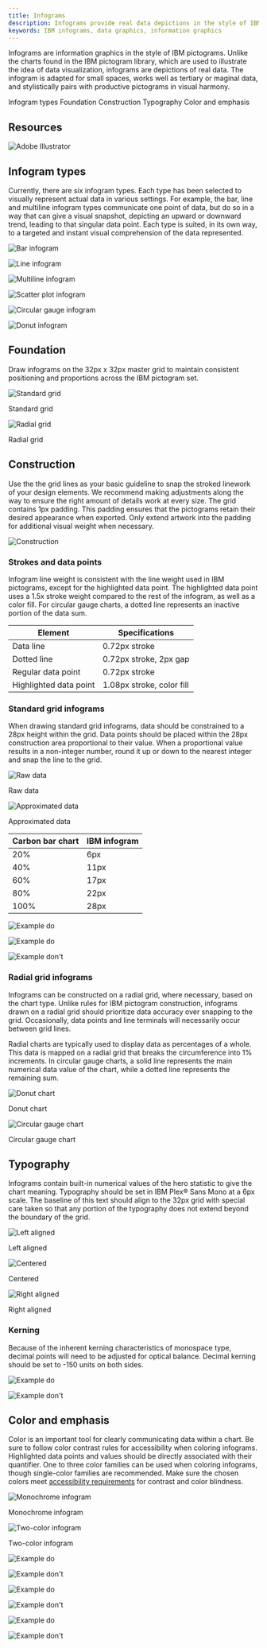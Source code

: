 ```yaml
---
title: Infograms
description: Infograms provide real data depictions in the style of IBM pictograms. This type of information graphic works well for tertiary or marginal data in smaller spaces.
keywords: IBM infograms, data graphics, information graphics
---
```



<PageDescription>

Infograms are information graphics in the style of IBM pictograms. Unlike the charts found in the IBM pictogram library, which are used to illustrate the idea of data visualization, infograms are depictions of real data. The infogram is adapted for small spaces, works well as tertiary or maginal data, and stylistically pairs with productive pictograms in visual harmony.

</PageDescription>

<AnchorLinks>
  <AnchorLink>Infogram types</AnchorLink>
  <AnchorLink>Foundation</AnchorLink>
  <AnchorLink>Construction</AnchorLink>
  <AnchorLink>Typography</AnchorLink>
  <AnchorLink>Color and emphasis</AnchorLink>
</AnchorLinks>

## Resources

<Row className="resource-card-group">
<Column colMd={4} colLg={4} noGutterSm>
<ResourceCard
  download
  subTitle="Infograms starter kit"
  href="/files/Infograms_Kit_v1.ai"
  actionIcon="download"
>

![Adobe Illustrator](../../../images/resource-cards/illustrator.png)

</ResourceCard>
</Column>
</Row>

## Infogram types

Currently, there are six infogram types. Each type has been selected to visually represent actual data in various settings. For example, the bar, line and multiline infogram types communicate one point of data, but do so in a way that can give a visual snapshot, depicting an upward or downward trend, leading to that singular data point. Each type is suited, in its own way, to a targeted and instant visual comprehension of the data represented.

<Row className="overview-card-group overview-card-group--infograms">
<Column  colMax={3} colXl={3} colLg={4} colMd={4} colSm={2} noGutterSm >
 <OverviewCard
    title="Bar"
    >

![Bar infogram](/images/types/bar.svg)

</OverviewCard>
</Column>
<Column  colMax={3} colXl={3} colLg={4} colMd={4} colSm={2} noGutterSm >
 <OverviewCard
    title="Line"
    >

![Line infogram](/images/types/line.svg)

</OverviewCard>
</Column>
<Column  colMax={3} colXl={3} colLg={4} colMd={4} colSm={2} noGutterSm >
 <OverviewCard
    title="Multiline"
    >

![Multiline infogram](/images/types/multiline.svg)

</OverviewCard>
</Column>
<Column  colMax={3} colXl={3} colLg={4} colMd={4} colSm={2} noGutterSm >
 <OverviewCard
    title="Scatter plot"
    >

![Scatter plot infogram](/images/types/scatterplot.svg)

</OverviewCard>
</Column>
<Column  colMax={3} colXl={3} colLg={4} colMd={4} colSm={2} noGutterSm >
 <OverviewCard
    title="Circular gauge"
    >

![Circular gauge infogram](/images/types/circulargauge.svg)

</OverviewCard>
</Column>
<Column  colMax={3} colXl={3} colLg={4} colMd={4} colSm={2} noGutterSm >
 <OverviewCard
    title="Donut"
    >

![Donut infogram](/images/types/donut.svg)

</OverviewCard>
</Column>
</Row>

## Foundation

Draw infograms on the 32px x 32px master grid to maintain consistent positioning and proportions across the IBM pictogram set.

<Row>
<Column colMd={4} colLg={6}>

![Standard grid](/images/foundation-01.png)

<Caption>Standard grid</Caption>

</Column>
<Column colMd={4} colLg={6}>

![Radial grid](/images/foundation-02.png)

<Caption>Radial grid</Caption>

</Column>
</Row>

## Construction

Use the the grid lines as your basic guideline to snap the stroked linework of your design elements. We recommend making adjustments along the way to ensure the right amount of details work at every size. The grid contains 1px padding. This padding ensures that the pictograms retain their desired appearance when exported. Only extend artwork into the padding for additional visual weight when necessary.

<Row>
<Column colMd={6} colLg={8}>

![Construction](/images/construction.png)

</Column>
</Row>

### Strokes and data points

Infogram line weight is consistent with the line weight used in IBM pictograms, except for the highlighted data point. The highlighted data point uses a 1.5x stroke weight compared to the rest of the infogram, as well as a color fill. For circular gauge charts, a dotted line represents an inactive portion of the data sum.

| Element | Specifications |
| ------- | -------------- |
| Data line | 0.72px stroke |
| Dotted line | 0.72px stroke, 2px gap |
| Regular data point | 0.72px stroke |
| Highlighted data point | 1.08px stroke, color fill |

### Standard grid infograms

When drawing standard grid infograms, data should be constrained to a 28px height within the grid. Data points should be placed within the 28px construction area proportional to their value. When a proportional value results in a non-integer number, round it up or down to the nearest integer and snap the line to the grid.

<Row>
<Column colMd={4} colLg={6}>

![Raw data](/images/standardgrid-1.png)

<Caption>Raw data</Caption>

</Column>
<Column colMd={4} colLg={6}>

![Approximated data](/images/standardgrid-2.png)

<Caption>Approximated data</Caption>

</Column>
</Row>

| Carbon bar chart | IBM infogram |
| ---------------- | ------------ |
| 20% | 6px |
| 40% | 11px |
| 60% | 17px |
| 80% | 22px |
| 100% | 28px |

<DoDontRow>
<DoDont aspectRatio="1:1" caption="Scale the number of data points on the chart so they are clearly delineated and aligned to the grid.">

<GifPlayer color="dark">

![Example do](/images/standardgrid-do.gif)

![Example do](/images/standardgrid-do.png)

</GifPlayer>

</DoDont>
<DoDont type="dont" aspectRatio="1:1" caption="Don’t place so many data points on the grid that the points overlap or appear crowded.">

![Example don't](/images/standardgrid-dont.png)

</DoDont>
</DoDontRow>

### Radial grid infograms

Infograms can be constructed on a radial grid, where necessary, based on the chart type. Unlike rules for IBM pictogram construction, infograms drawn on a radial grid should prioritize data accuracy over snapping to the grid. Occasionally, data points and line terminals will necessarily occur between grid lines.

Radial charts are typically used to display data as percentages of a whole. This data is mapped on a radial grid that breaks the circumference into 1% increments. In circular gauge charts, a solid line represents the main numerical data value of the chart, while a dotted line represents the remaining sum.

<Row>
<Column colMd={4} colLg={6}>

![Donut chart](/images/radialgrid-1.png)

<Caption>Donut chart</Caption>

</Column>
<Column colMd={4} colLg={6}>

![Circular gauge chart](/images/radialgrid-2.png)

<Caption>Circular gauge chart</Caption>

</Column>
</Row>

## Typography

Infograms contain built-in numerical values of the hero statistic to give the chart meaning. Typography should be set in IBM Plex® Sans Mono at a 6px scale. The baseline of this text should align to the 32px grid with special care taken so that any portion of the typography does not extend beyond the boundary of the grid.

<Row>
<Column colMd={4} colLg={4}>

![Left aligned](/images/typography-1.png)

<Caption>Left aligned</Caption>

</Column>
<Column colMd={4} colLg={4}>

![Centered](/images/typography-2.png)

<Caption>Centered</Caption>

</Column>
<Column colMd={4} colLg={4}>

![Right aligned](/images/typography-3.png)

<Caption>Right aligned</Caption>

</Column>
</Row>

### Kerning

Because of the inherent kerning characteristics of monospace type, decimal points will need to be adjusted for optical balance. Decimal kerning should be set to -150 units on both sides.

<DoDontRow>
<DoDont aspectRatio="1:1" caption="Optically align the decimal within the quantifying number.">

![Example do](/images/kerning-1.png)

</DoDont>
<DoDont type="dont" aspectRatio="1:1" caption="Don’t set decimal kerning to default values.">

![Example don't](/images/kerning-2.png)

</DoDont>
</DoDontRow>

## Color and emphasis

Color is an important tool for clearly communicating data within a chart. Be sure to follow color contrast rules for accessibility when coloring infograms. Highlighted data points and values should be directly associated with their quantifier. One to three color families can be used when coloring infograms, though single-color families are recommended. Make sure the chosen colors meet [accessibility requirements](/color#accessibility) for contrast and color blindness.

<Row>
<Column colMd={4} colLg={6}>

![Monochrome infogram](/images/color-1.png)

<Caption>Monochrome infogram</Caption>

</Column>
<Column colMd={4} colLg={6}>

![Two-color infogram](/images/color-2.png)

<Caption>Two-color infogram</Caption>

</Column>
</Row>

<DoDontRow>
<DoDont aspectRatio="1:1" caption="Use fills to emphasize hero data points regardless of chart color use.">

![Example do](/images/color-do-1.png)

</DoDont>
<DoDont type="dont" aspectRatio="1:1" caption="Don’t rely on color alone, even in multicolor applications.">

![Example don't](/images/color-dont-2.png)

</DoDont>
</DoDontRow>

<DoDontRow>
<DoDont aspectRatio="1:1" caption="Ensure at least 3:1 color contrast ratio between all the elements in two-color infograms.">

![Example do](/images/color-do-3.png)

</DoDont>
<DoDont type="dont" aspectRatio="1:1" caption="Don’t use colors that do not ensure a 3:1 color contrast ratio.">

![Example don't](/images/color-dont-4.png)

</DoDont>
</DoDontRow>

<DoDontRow>
<DoDont aspectRatio="1:1" caption="Ensure the color of the quantifier is the same color as the hero data point.">

![Example do](/images/color-do-5.png)

</DoDont>
<DoDont type="dont" aspectRatio="1:1" caption="Don’t use a quantifier color that corresponds to inactive data.">

![Example don't](/images/color-dont-6.png)

</DoDont>
</DoDontRow>